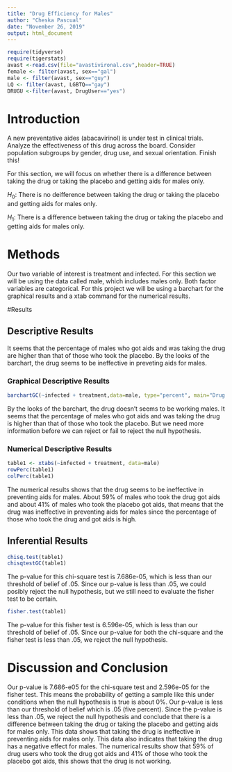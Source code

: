 ```yaml
---
title: "Drug Efficiency for Males"
author: "Cheska Pascual"
date: "November 26, 2019"
output: html_document
---
```


```r
require(tidyverse)
require(tigerstats)
avast <-read.csv(file="avastivironal.csv",header=TRUE)
female <- filter(avast, sex=="gal")
male <- filter(avast, sex=="guy")
LQ <- filter(avast, LGBTQ=="gay")
DRUGU <-filter(avast, DrugUser=="yes")
```

# Introduction

<!--In this section you explain what you are trying to show.  Where did the data come from?  What is the research or other question you are trying to answer?.  If you skimp in this section expect to be marked down in your grade. Paint a picture of the project a couple of paragraphs is expected!-->

A new  preventative aides (abacavirinol) is under test in clinical trials. Analyze the effectiveness of this drug across the board. Consider population subgroups by gender, drug use, and sexual orientation. Finish this!

For this section, we will focus on whether there is a difference between taking the drug or taking the placebo and getting aids for males only.

$H_0$: There is no deifference between taking the drug or taking the placebo and getting aids for males only.

$H_1$: There is a difference between taking the drug or taking the placebo and getting aids for males only.



# Methods

<!--Decide on your methods:  use "variable analysis" or other appropriate descriptors.  Make sure to choose at least one graphical method and at least one numerical method. Discuss what data manipulations may be needed for example subsetting or other binning procedures and what sort of graphical displays and inferential tools will be used!-->
Our two variable of interest is treatment and infected. For this section we will be using the data called male, which includes males only. Both factor variables are categorical. For this project we will be using a barchart for the graphical results and a xtab command for the numerical results.


#Results

<!--Divide this section into two sub-sections:  One for your descriptive  results and one for your inferential results.!-->

## Descriptive Results
It seems that the percentage of males who got aids and was taking the drug are higher than that of those who took the placebo. By the looks of the barchart, the drug seems to be ineffective in preveting aids for males. 

### Graphical Descriptive Results

<!--Graphical results here.  Make sure to show your code.  Provide appropriate labels for axes, giving units if possible, and provide a good title for the graph, too.  Use the graphical results to describe the patterns if any that exist in the data as focused toward the research question. Bottom line is to explain the features of the graph that are relevant to conforming or departing to what is expected by your null hypothesis !-->
```r
barchartGC(~infected + treatment,data=male, type="percent", main="Drug Efficiency for Males Only")
```

By the looks of the barchart, the drug doesn't seems to be working males. It seems that the percentage of males who got aids and was taking the drug is higher than that of those who took the placebo. But we need more information before we can reject or fail to reject the null hypothesis. 


### Numerical Descriptive Results

<!--Numerical results go here. Use the numerical results to describe the patterns if any that exist in the data as focused toward the research question!-->
```r
table1 <- xtabs(~infected + treatment, data=male)
rowPerc(table1)
colPerc(table1)
```

The numerical results shows that the drug seems to be ineffective in preventing aids for males. About 59% of males who took the drug got aids and about 41% of males who took the placebo got aids, that means that the drug was ineffective in preventing aids for males since the percentage of those who took the drug and got aids is high. 

## Inferential Results

<!--State hypothesis clearly.  Make sure your discussion of the inferential test covers all the aspects that the test output produces, such as test statistic, p-value etc.  Make a decision about the null hypothesis, explain the assumptions on which the selected test/procedure was based, and why the chosen procedure satisfys the assumptions and is appropriate to answer the research question!-->
```r
chisq.test(table1)
chisqtestGC(table1)
```

The p-value for this chi-square test is 7.686e-05, which is less than our threshold of belief of .05. Since our p-value is less than .05, we could posibly reject the null hypothesis, but we still need to evaluate the fisher test to be certain.

```r
fisher.test(table1)
```

The p-value for this fisher test is 6.596e-05, which is less than our threshold of belief of .05. Since our p-value for both the chi-square and the fisher test is less than .05, we reject the null hypothesis.

# Discussion and Conclusion

<!--Discussion and conclusion here.  If you found a relationship be sure to consider whether the relationship occurs because one of the variavbles causes the other, or whether they perhasps are related for some other reason.  Watch the chapter 6 videos from the GeorgeTown videos collection.!-->
Our p-value is 7.686-e05 for the chi-square test and 2.596e-05 for the fisher test. This means the probability of getting a sample like this under conditions when the null hypothesis is true is about 0%. Our p-value is less than our threshold of belief which is .05 (five percent). Since the p-value is less than .05, we reject the null hypothesis and conclude that there is a difference between taking the drug or taking the placebo and getting aids for males only. This data shows that taking the drug is ineffective in preventing aids for males only. This data also indicates that taking the drug has a negative effect for males. The numerical results show that 59% of drug users who took the drug got aids and 41% of those who took the placebo got aids, this shows that the drug is not working. 

